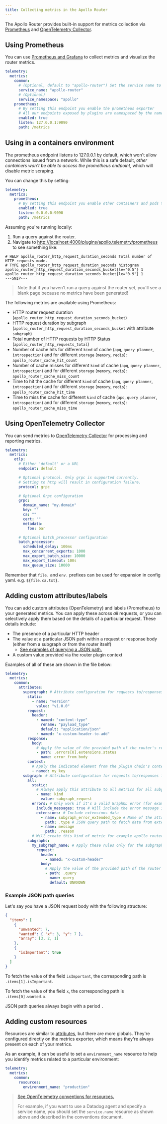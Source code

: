 ```yaml
---
title: Collecting metrics in the Apollo Router
---
```


The Apollo Router provides built-in support for metrics collection via [Prometheus](#using-prometheus) and [OpenTelemetry Collector](#using-opentelemetry-collector).

## Using Prometheus

You can use [Prometheus and Grafana](https://prometheus.io/docs/visualization/grafana/) to collect metrics and visualize the router metrics.

```yaml title="router.yaml"
telemetry:
  metrics:
    common:
      # (Optional, default to "apollo-router") Set the service name to easily find metrics related to the apollo-router in your metrics dashboards
      service_name: "apollo-router"
      # (Optional)
      service_namespace: "apollo"
    prometheus:
      # By setting this endpoint you enable the prometheus exporter
      # All our endpoints exposed by plugins are namespaced by the name of the plugin
      enabled: true
      listen: 127.0.0.1:9090
      path: /metrics
```

## Using in a containers environment

The prometheus endpoint listens to 127.0.0.1 by default, which won't allow connections issued from a network.
While this is a safe default, _other containers won't be able to access the prometheus endpoint_, which will disable metric scraping.

You can change this by setting:

```yaml title="router.yaml"
telemetry:
  metrics:
    prometheus:
      # By setting this endpoint you enable other containers and pods to access the prometheus endpoint
      enabled: true
      listen: 0.0.0.0:9090
      path: /metrics
```

Assuming you're running locally:

1. Run a query against the router.
2. Navigate to [http://localhost:4000/plugins/apollo.telemetry/prometheus](http://localhost:4000/plugins/apollo.telemetry/prometheus) to see something like:

```
# HELP apollo_router_http_request_duration_seconds Total number of HTTP requests made.
# TYPE apollo_router_http_request_duration_seconds histogram
apollo_router_http_request_duration_seconds_bucket{le="0.5"} 1
apollo_router_http_request_duration_seconds_bucket{le="0.9"} 1
---SNIP---
```

> Note that if you haven't run a query against the router yet, you'll see a blank page because no metrics have been generated!

The following metrics are available using Prometheus:

- HTTP router request duration (`apollo_router_http_request_duration_seconds_bucket`)
- HTTP request duration by subgraph (`apollo_router_http_request_duration_seconds_bucket` with attribute `subgraph`)
- Total number of HTTP requests by HTTP Status (`apollo_router_http_requests_total`)
- Number of cache hits for different `kind` of cache (`apq`, `query planner`, `introspection`) and for different `storage` (`memory`, `redis`): `apollo_router_cache_hit_count`
- Number of cache misses for different `kind` of cache (`apq`, `query planner`, `introspection`) and for different `storage` (`memory`, `redis`): `apollo_router_cache_miss_count`
- Time to hit the cache for different `kind` of cache (`apq`, `query planner`, `introspection`) and for different `storage` (`memory`, `redis`): `apollo_router_cache_hit_time`
- Time to miss the cache for different `kind` of cache (`apq`, `query planner`, `introspection`) and for different `storage` (`memory`, `redis`): `apollo_router_cache_miss_time`

## Using OpenTelemetry Collector

You can send metrics to [OpenTelemetry Collector](https://opentelemetry.io/docs/collector/) for processing and reporting metrics.

```yaml title="router.yaml"
telemetry:
  metrics:
    otlp:
      # Either 'default' or a URL
      endpoint: default

      # Optional protocol. Only grpc is supported currently.
      # Setting to http will result in configuration failure.
      protocol: grpc

      # Optional Grpc configuration
      grpc:
        domain_name: "my.domain"
        key: ""
        ca: ""
        cert: ""
        metadata:
          foo: bar

      # Optional batch_processor configuration
      batch_processor:
        scheduled_delay: 100ms
        max_concurrent_exports: 1000
        max_export_batch_size: 10000
        max_export_timeout: 100s
        max_queue_size: 10000
```

Remember that `file.` and `env.` prefixes can be used for expansion in config yaml. e.g. `${file.ca.txt}`.

## Adding custom attributes/labels

You can add custom attributes (OpenTelemetry) and labels (Prometheus) to your generated metrics. You can apply these across _all_ requests, or you can selectively apply them based on the details of a particular request. These details include:

- The presence of a particular HTTP header
- The value at a particular JSON path within a request or response body (either from a subgraph or from the router itself)
  - [See examples of querying a JSON path.](#example-json-path-queries)
- A custom value provided via the router plugin context

Examples of all of these are shown in the file below:

```yaml title="router.yaml"
telemetry:
  metrics:
    common:
      attributes:
        supergraph: # Attribute configuration for requests to/responses from the router
          static:
            - name: "version"
              value: "v1.0.0"
          request:
            header:
              - named: "content-type"
                rename: "payload_type"
                default: "application/json"
              - named: "x-custom-header-to-add"
          response:
            body:
              # Apply the value of the provided path of the router's response body as an attribute
              - path: .errors[0].extensions.status
                name: error_from_body
          context:
            # Apply the indicated element from the plugin chain's context as an attribute
            - named: my_key
        subgraph: # Attribute configuration for requests to/responses from subgraphs
          all:
            static:
              # Always apply this attribute to all metrics for all subgraphs
              - name: kind
                value: subgraph_request
            errors: # Only work if it's a valid GraphQL error (for example if the subgraph returns an http error or if the router can't reach the subgraph)
              include_messages: true # Will include the error message in a message attribute
              extensions: # Include extensions data
                - name: subgraph_error_extended_type # Name of the attribute
                  path: .type # JSON query path to fetch data from extensions
                - name: message
                  path: .reason
            # Will create this kind of metric for example apollo_router_http_requests_error_total{message="cannot contact the subgraph",service_name="apollo-router",subgraph="my_subgraph_name",subgraph_error_extended_type="SubrequestHttpError"}
          subgraphs:
            my_subgraph_name: # Apply these rules only for the subgraph named `my_subgraph_name`
              request:
                header:
                  - named: "x-custom-header"
                body:
                  # Apply the value of the provided path of the router's request body as an attribute (here it's the query)
                  - path: .query
                    name: query
                    default: UNKNOWN
```

### Example JSON path queries

Let's say you have a JSON request body with the following structure:

```json
{
  "items": [
    {
      "unwanted": 7,
      "wanted": { "x": 3, "y": 7 },
      "array": [3, 2, 1]
    },
    {
      "isImportant": true
    }
  ]
}
```

To fetch the value of the field `isImportant`, the corresponding path is `.items[1].isImportant`.

To fetch the value of the field `x`, the corresponding path is `.items[0].wanted.x`.

JSON path queries always begin with a period `.`

## Adding custom resources

Resources are similar to [attributes](#adding-custom-attributeslabels), but there are more globals. They're configured directly on the metrics exporter, which means they're always present on each of your metrics.

As an example, it can be useful to set a `environment_name` resource to help you identify metrics related to a particular environment:

```yaml title="router.yaml"
telemetry:
  metrics:
    common:
      resources:
        environment_name: "production"
```

> [See OpenTelemetry conventions for resources.](https://github.com/open-telemetry/opentelemetry-specification/blob/main/specification/resource/semantic_conventions/README.md)
>
> For example, if you want to use a Datadog agent and specify a service name, you should set the `service.name` resource as shown above and described in the conventions document.
